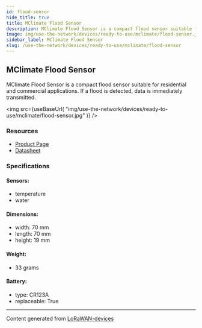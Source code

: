 ```yaml
---
id: flood-sensor
hide_title: true
title: MClimate Flood Sensor
description: MClimate Flood Sensor is a compact flood sensor suitable for residential and commercial applications. If a flood is detected, data is immediately transmitted.
image: img/use-the-network/devices/ready-to-use/mclimate/flood-sensor.jpg
sidebar_label: MClimate Flood Sensor
slug: /use-the-network/devices/ready-to-use/mclimate/flood-sensor
---
```



## MClimate Flood Sensor

MClimate Flood Sensor is a compact flood sensor suitable for residential and commercial applications. If a flood is detected, data is immediately transmitted.

<img
src={useBaseUrl(
"img/use-the-network/devices/ready-to-use/mclimate/flood-sensor.jpg"
)}
/>

### Resources

- [Product Page](https://mclimate.bit.ai/docs/view/q4EOcRGOsCzVblyc)
- [Datasheet](https://d19bjv63x2j8ah.cloudfront.net/v2/22667/contents/aCgaVMEgTCt2DKjM/mclimate-flood-sensor-lorawan-datasheet-en.pdf)

### Specifications

#### Sensors:
- temperature
- water
#### Dimensions:
- width: 70 mm
- length: 70 mm
- height: 19 mm
#### Weight: 
- 33 grams
#### Battery: 
- type: CR123A
- replaceable: True



---
Content generated from [LoRaWAN-devices](https://github.com/TheThingsNetwork/lorawan-devices)